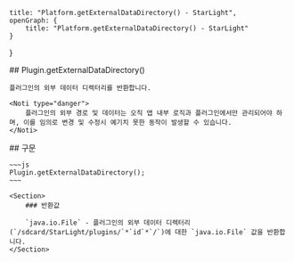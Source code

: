    title: "Platform.getExternalDataDirectory() - StarLight",
    openGraph: {
        title: "Platform.getExternalDataDirectory() - StarLight"
    }
}

<Section>
    ## Plugin.getExternalDataDirectory()

    플러그인의 외부 데이터 디렉터리를 반환합니다.

    <Noti type="danger">
        플러그인의 외부 경로 및 데이터는 오직 앱 내부 로직과 플러그인에서만 관리되어야 하며, 이를 임의로 변경 및 수정시 예기치 못한 동작이 발생할 수 있습니다.
    </Noti>
</Section>
<Section>
    ## 구문

    ~~~js
    Plugin.getExternalDataDirectory();
    ~~~

    <Section>
        ### 반환값

        `java.io.File` - 플러그인의 외부 데이터 디렉터리(`/sdcard/StarLight/plugins/`*`id`*`/`)에 대한 `java.io.File` 값을 반환합니다.
    </Section>
</Section>
